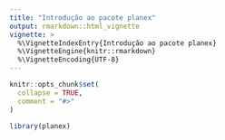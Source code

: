 ```yaml
---
title: "Introdução ao pacote planex"
output: rmarkdown::html_vignette
vignette: >
  %\VignetteIndexEntry{Introdução ao pacote planex}
  %\VignetteEngine{knitr::rmarkdown}
  %\VignetteEncoding{UTF-8}
---
```


```r
knitr::opts_chunk$set(
  collapse = TRUE,
  comment = "#>"
)
```

```r
library(planex)
```
